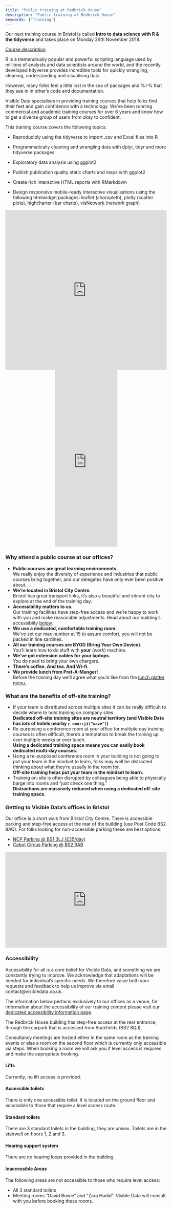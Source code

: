 ```yaml
---
title: "Public training at Redbrick House"
description: "Public training at Redbrick House"
keywords: ["Training"]
---
```


<div class='row'>

<div class='col-sm-9'>

Our next training course in Bristol is called **Intro to data science with R & the tidyverse** and takes place on Monday 26th November 2018.

<p>
  <a class="btn btn-success" data-toggle="collapse" href="#redbrick-group-training" role="button" aria-expanded="false" aria-controls="collapseExample" style='width:100%'>
    Course description
  </a>
</p>
<div class="collapse" id="redbrick-group-training">
  <div class="card card-body">

R is a tremendously popular and powerful scripting language used by millions of analysts and data scientists around the world, and the recently developed tidyverse provides incredible tools for quickly wrangling, cleaning, understanding and visualising data.

However, many folks feel a little lost in the sea of packages and %>% that they see in in other's code and documentation.

Visible Data specialises in providing training courses that help folks find their feet and gain confidence with a technology. We've been running commercial and academic training courses for over 6 years and know how to get a diverse group of users from okay to confident.

This training course covers the following topics:

- Reproducibly using the tidyverse to import .csv and Excel files into R
- Programmatically cleaning and wrangling data with dplyr, tidyr and more tidyverse packages
- Exploratory data analysis using ggplot2
- Publish publication quality static charts and maps with ggplot2
- Create rich interactive HTML reports with RMarkdown
- Design responsive mobile-ready interactive visualisations using the following htmlwidget packages: leaflet (choropleth), plotly (scatter plots), highcharter (bar charts), visNetwork (network graph)
  </div>
</div>

<div style="width:100%; text-align:left;"><iframe src="https://eventbrite.co.uk/tickets-external?eid=52007630222&ref=etckt" frameborder="0" height="500px" width="100%" vspace="0" hspace="0" marginheight="5" marginwidth="5" scrolling="auto" allowtransparency="true"></iframe></div>

</div>

<div class='col-sm-3'>

<div style="width:100%; text-align:center;">
<center>
<iframe  src="https://www.eventbrite.co.uk/calendar-widget?eid=52007630222" frameborder="0" height="552" width="195" marginheight="0" marginwidth="0" scrolling="no" allowtransparency="true"></iframe>
</center>
</div>

</div>

</div>

<h3>Why attend a public course at our offices?</h3>

<ul>
<li>
**Public courses are great learning environments.** 
<br>
We really enjoy the diversity of experience and industries that public courses bring together, and our delegates have only ever been positive about..</li>
<li>
**We're located in Bristol City Centre.** 
<br>
Bristol has great transport links, it's also a beautiful and vibrant city to explore at the end of the training day.</li>
<li>
**Accessibility matters to us.**
<br>
Our training facilities have step-free access and we're happy to work with you and make reasonable adjustments. Read about our building's accessibiity [below](#accessibility).</li>
<li>
**We use a dedicated, comfortable training room.**
<br>
We've set our max number at 15 to assure comfort, you will not be packed in line sardines.</li>
<li>
**All our training courses are BYOD (Bring Your Own Device).**
<br>
You'll learn how to do stuff with <strong>your</strong> (<i>work</i>) machine.</li>
<li>
**We've got extension cables for your laptops.**
<br>
You do need to bring your own chargers.</li>
<li>**There's coffee. And tea. And Wi-fi.**</li>
<li>**We provide lunch from Pret-A-Manger!**
<br>
Before the training day we'll agree what you'd like from the <a href='http://pret-files.azureedge.net/pretamanger-uk/Pret_Delivers/Delivery_Lunch_Menu.pdf' target='_blank'>lunch platter menu.</a>
</li>
</ul>

<h3>What are the benefits of off-site training?</h3>

<ul>

<li>If your team is distributed across multiple sites it can be really difficult to decide where to hold training on company sites. 
<br>
<strong>Dedicated off-site training sites are neutral territory (and Visible Data has <i>lots</i> of hotels nearby `r emo::ji("wave")`)</strong></li>


<li>Re-purposing a conference room at your office for multiple day training courses is often difficult, there's a temptation to break the training up over multiple weeks or over lunch.
<br>
<strong>Using a dedicated training space means you can easily book dedicated multi-day courses.</strong></li>

<li>Using a re-purposed conference room in your building is not going to put your team in the mindset to learn, folks may well be distracted thinking about what they're usually in the room for.
<br>
<strong>Off-site training helps put your team in the mindset to learn.</strong></li>

<li>Training on-site is often disrupted by colleagues being able to physically barge into rooms and "just check one thing."
<br>
<strong>Distractions are massively reduced when using a dedicated off-site training space.</strong></li>

</ul>

### Getting to Visible Data's offices in Bristol

Our office is a short walk from Bristol City Centre. There is accessible parking and step-free access at the rear of the building (use Post Code BS2 8AQ). For folks looking for non-accessible parking these are best options:

- [NCP Parking @ BS1 3LJ (£25/day)](https://www.ncp.co.uk/find-a-car-park/car-parks/bristol-st-james-barton/)
- [Cabot Circus Parking @ BS2 9AB](https://m.cabotcircus.com/visitor-info/parking)

<center>
<iframe src="https://www.google.com/maps/embed?pb=!1m18!1m12!1m3!1d2470.0480905256995!2d-1.2428787840199145!3d51.75044417967568!2m3!1f0!2f0!3f0!3m2!1i1024!2i768!4f13.1!3m3!1m2!1s0x48718e73c7fbcccd%3A0x7d42b497ec583bd2!2sRedbrick+House!5e0!3m2!1sen!2suk!4v1540294069847" width="100%" height="300" frameborder="0" style="border:0" allowfullscreen></iframe>
</center>

### Accessibility {#accessibility}

Accessibility for all is a core belief for Visible Data, and something we are constantly trying to improve. We acknowledge that adaptations will be needed for individual's specific needs. We therefore value both your requests and feedback to help us improve via email contact@visibledata.co.uk.

The information below pertains exclusively to our offices as a venue, for information about the accessibility of our training content please visit our [dedicated accessibility information page](../accessibility).

The Redbrick House building has step-free access at the rear entrance, through the carpark that is accessed from Backfields (BS2 8QJ).

Consultancy meetings are hosted either in the same room as the training events or else a room on the second floor which is currently only accessible via steps. When booking a room we will ask you if level access is required and make the appropriate booking.

#### Lifts

Currently, no lift access is provided.

#### Accessible toilets

There is only one accessible toilet. It is located on the ground floor and accessible to those that require a level access route.

#### Standard toilets

There are 3 standard toilets in the building, they are unisex. Toilets are in the stairwell on floors 1, 2 and 3.

#### Hearing support system

There are no hearing loops provided in the building.

#### Inaccessible Areas

The following areas are not accessible to those who require level access:

- All 3 standard toilets
- Meeting rooms "David Bowie" and "Zara Hadid". Visible Data will consult with you before booking these rooms.





